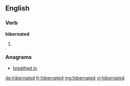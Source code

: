 ==English==

===Verb===
'''hibernated'''

# {{past of|hibernate}}

===Anagrams===
* [[breathed in#English|breathed in]]

[[de:hibernated]]
[[fr:hibernated]]
[[mg:hibernated]]
[[vi:hibernated]]
